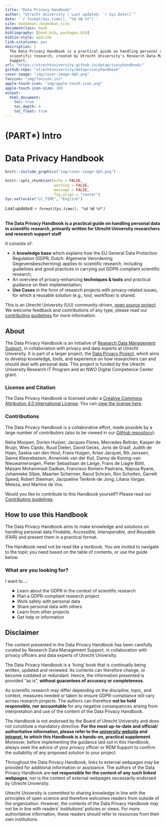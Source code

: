 --- 
title: "Data Privacy Handbook"
author: "Utrecht University | Last updated: `r Sys.Date()`"
date: '`r format(Sys.time(), "%d %B %Y")`'
site: bookdown::bookdown_site
documentclass: book
bibliography: [book.bib, packages.bib]
biblio-style: apalike
link-citations: yes
description: |
  The Data Privacy Handbook is a practical guide on handling personal data in
  scientific research, created by Utrecht University's Research Data Management 
  Support.
url: "https://utrechtuniversity.github.io/dataprivacyhandbook/"
github-repo: "utrechtuniversity/dataprivacyhandbook"
cover-image: "img/cover-image-dph.png"
favicon: "img/favicon.ico"
apple-touch-icon: "img/apple-touch-icon.png"
apple-touch-icon-size: 180
output:
  html_document:
    toc: true
    toc_depth: 4
    toc_float: true
---

# (PART\*) Intro {-} 

# Data Privacy Handbook {-}

```{r echo=FALSE}
knitr::include_graphics("img/cover-image-dph.png")
```

```{r setup, include=FALSE}
knitr::opts_chunk$set(echo = FALSE, 
                      warning = FALSE, 
                      message = FALSE,
                      fig.align = "center")
Sys.setlocale("LC_TIME", "English")
```
*Last updated: `r format(Sys.time(), "%d %B %Y")`*
<br><br>  

**The Data Privacy Handbook is a practical guide on handling personal data in 
scientific research, primarily written for Utrecht University researchers and 
research support staff**

It consists of:

- A **knowledge base** which explains how the EU General Data Protection 
Regulation (GDPR, Dutch: Algemene Verordening Gegevensbescherming)  applies to 
scientific research, including guidelines and good practices in carrying out 
GDPR-compliant scientific research; 
- An overview of privacy-enhancing **techniques & tools** and practical guidance 
on their implementation;
- **Use Cases** in the form of research projects with privacy-related issues, 
for which a reusable solution (e.g., tool, workflow) is shared. 

:::note
This is an Utrecht University (UU) community-driven, 
[open source project](https://github.com/UtrechtUniversity/dataprivacyhandbook){target="_blank"}.
We welcome feedback and contributions of any type, please read our 
[contributing guidelines](https://github.com/UtrechtUniversity/dataprivacyhandbook/blob/main/CONTRIBUTING.md){target="_blank"}
for more information.
:::

## About

The Data Privacy Handbook is an initiative of 
[Research Data Management Support](https://www.uu.nl/en/research/research-data-management){target="_blank"}, 
in collaboration with privacy and data experts at 
Utrecht University. It is part of a larger project, the
[Data Privacy Project](https://utrechtuniversity.github.io/dataprivacyproject){target="_blank"}, 
which aims to develop knowledge, tools, and experience 
on how researchers can and should deal with personal data. This project is 
funded by the Utrecht University Research IT Program and an NWO Digital 
Competence Center grant.


### License and Citation

The Data Privacy Handbook is licensed under a 
[Creative Commons Attribution 4.0 International License](https://creativecommons.org/licenses/by/4.0/){target="_blank"}. 
You can [view the license here](https://github.com/UtrechtUniversity/dataprivacyhandbook/blob/main/LICENSE.md){target="_blank}.

### Contributions

The Data Privacy Handbook is a collaborative effort, made possible by a large 
number of contributors (also to be viewed in our 
[GitHub repository](https://github.com/UtrechtUniversity/dataprivacyhandbook){target="_blank"}):

Neha  Moopen, Dorien Huijser, Jacques Flores, Mercedes Beltrán, Kasper de Bruijn, 
Wies Cipido, Ruud Dielen, David Gecks, Joris de Graaf, Judith de Haan, 
Saskia van den Hout, Frans Huigen, Artan Jacquet, Rik Janssen, Sanne Kleerebezem, 
Annemiek van der Kuil, Danny de Koning-van Nieuwamerongen, 
Pieter Sebastiaan de Lange, Frans de Liagre Böhl, Maisam Mohammadi Dadkan, 
Francisco Romero Pastrana, Najoua Ryane, Johanneke Siljee, Maarten Schermer, Raoul Schram,
Ron Scholten, Garrett Speed, Robert Steeman, Jacqueline Tenkink-de Jong, 
Liliana Vargas Meleza, and Martine de Vos.

Would you like to contribute to this Handbook yourself? Please read our 
[Contributing  guidelines](https://github.com/UtrechtUniversity/dataprivacyhandbook/blob/main/CONTRIBUTING.md){target="_blank"}.


## How to use this Handbook

The Data Privacy Handbook aims to make knowledge and solutions on handling personal 
data *Findable, Accessible, Interoperable, and Reusable* (FAIR) and present them in 
a practical format.   

The Handbook need not be read like a textbook. You are invited to navigate to the 
topic you need based on the table of contents, or use the guide below.


### What are you looking for?

I want to...:

<ul style="list-style: none;">
    <li>
        <details>
            <summary>Learn about the GDPR in the context of scientific research</summary>
            <ul>
                <li><a href="#gdpr">Introduction to the GDPR</a></li>
                <li><a href="#glossary">Definitions</a></li>
            </ul>
        </details>
    </li>
    <li>
        <details>
            <summary>Plan a GDPR-compliant research project</summary>
            <ul>
                <li><a href="#privacy-by-design">Designing your research project</a></li>
                <li><a href="#legal-basis">Choosing a legal basis</a></li>
                <li><a href="#risk-assessment">Assessing the risks in your project</a>, 
                for example using a <a href="#privacy-scan">privacy scan</a>,
                                    <a href="#dpia">Data Protection Impact Assessment</a>, or
                                    <a href="#data-classification">Data classification</a></li>
                <li><a href="#privacy-notices">Informing participants</a></li>
                <li><a href="#informed-consent-forms">Obtaining consent</a></li>
                <li><a href="#data-sharing-collaboration">Collaborating on personal data</a></li>
                <li><a href="#agreements">Setting up agreements</a></li>
            </ul>
        </details>
    </li>
    <li>
        <details>
            <summary>Work safely with personal data</summary>
            <ul>
                <li><a href="#data-storage">Storing personal data</a></li>
                <li><a href="#tools-and-services">Using GDPR-compliant tools and services</a></li>
                <li><a href="#pseudonymisation-anonymisation">De-identifying personal data</a></li>
                <li><a href="#secure-computing">Securely computing personal data</a></li>
                <li><a href="#data-sharing-collaboration">Sharing personal data during research</a></li>
                <li>Using other approaches to protect personal data, such as 
                <a href="#encryption">encryption</a>, 
                <a href="#statistical-privacy">statistical privacy</a>,
                <a href="synthetic-data">synthetic data</a>, or
                <a href="data-donation">data donation</a></li>
            </ul>
        </details>
    </li>
    <li>
        <details>
            <summary>Share personal data with others</summary>
            <ul>
                <li><a href="#legal-basis">Sharing data legally</a></li>
                <li><a href="#data-sharing-collaboration">Sharing personal data during research</a></li>
                <li><a href="#pseudonymisation-anonymisation">De-identifying personal data</a></li>
                <li><a href="#secure-computing">Securely computing personal data</a></li>
                <li><a href="#tools-and-services">Using GDPR-compliant tools and services</a></li>
                <li><a href="#data-sharing-reuse">Sharing personal data for reuse</a></li>
                <li><a href="#agreements">Sharing personal data case by case</a></li>
            </ul>
        </details>
    </li>
    <li>
        <details>
            <summary>Learn from other projects</summary>
            <ul>
                <li><a href="#pet-survey">Minimising personal data in a survey</a></li>
                <li><a href="#youth-pseudonymisation">Pseudonymising different types of data</a></li>
                <li><a href="#open-science-questionnaire">Publishing metadata only</a></li>
                <li><a href="#reuse-education-data">Reusing education data for research purposes</a></li>
            </ul>
        </details>
    </li>
    <li>
        <details>
            <summary>Get help or information</summary>
            <ul>
                <li><a href="#seeking-help">Getting help at Utrecht University</a></li>
                <li><a href="#glossary">Definitions</a></li>
                <li><a href="#references">References</a></li>
            </ul>
        </details>
    </li>
</ul>


## Disclaimer

The content presented in the Data Privacy Handbook has been carefully curated by 
Research Data Management Support, in collaboration with privacy officers and 
data experts of Utrecht University.  

The Data Privacy Handbook is a ‘living’ book that is continually being written, 
updated and reviewed. Its contents can therefore change, or become outdated or 
redundant. Hence, the information presented is provided “as is”, **without 
guarantees of accuracy or completeness**.

As scientific research may differ depending on the discipline, topic, and 
context, measures needed or taken to ensure GDPR-compliance will vary across 
research projects. The authors can therefore **not be held responsible, nor 
accountable** for any negative consequences arising from interpretation and use 
of the content of the Data Privacy Handbook.

The Handbook is not endorsed by the Board of Utrecht University and does not 
constitute a mandatory directive. **For the most up-to-date and official/
authoritative information, please refer to the 
[university website](https://www.uu.nl/en/research/research-data-management){target="_blank"}
and [intranet](https://intranet.uu.nl/en/knowledge-base/privacy-at-uu){target="_blank"}, 
to which this Handbook is a hands-on, practical supplement**. Moreover, before 
implementing the guidance laid out in this Handbook, always seek the advice of 
your privacy officer or RDM Support to confirm the suitability of any proposed 
solution to your project.  

Throughout the Data Privacy Handbook, links to external webpages may be provided 
for additional information or assistance. The authors of the Data Privacy 
Handbook are **not responsible for the content of any such linked webpages**, nor 
is the content of external webpages necessarily endorsed by Utrecht University.  

Utrecht University is committed to sharing knowledge in line with the principles 
of open science and therefore welcomes readers from outside of the organization. 
However, the contents of the Data Privacy Handbook may not be in line with readers’ 
institutions’ policies or views. For more authoritative information, these 
readers should refer to resources from their own institutions.